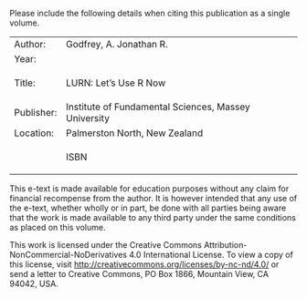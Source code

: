 ﻿
Please include the following details when citing this publication as a
single volume.

<table>
<tbody>
<tr class="odd">
<td style="text-align: left;">Author:</td>
<td style="text-align: left;">Godfrey, A. Jonathan R.</td>
</tr>
<tr class="even">
<td style="text-align: left;">Year:</td>
<td style="text-align: left;"></td>
</tr>
<tr class="odd">
<td style="text-align: left;">Title:</td>
<td style="text-align: left;"><p>LURN: Let’s Use R Now</p></td>
</tr>
<tr class="even">
<td style="text-align: left;">Publisher:</td>
<td style="text-align: left;">Institute of Fundamental Sciences, Massey University</td>
</tr>
<tr class="odd">
<td style="text-align: left;">Location:</td>
<td style="text-align: left;">Palmerston North, New Zealand</td>
</tr>
<tr class="even">
<td style="text-align: left;"></td>
<td style="text-align: left;"><p>ISBN</p></td>
</tr>
</tbody>
</table>

This e-text is made available for education purposes without any claim
for financial recompense from the author. It is however intended that
any use of the e-text, whether wholly or in part, be done with all
parties being aware that the work is made available to any third party
under the same conditions as placed on this volume.

This work is licensed under the Creative Commons
Attribution-NonCommercial-NoDerivatives 4.0 International License. To
view a copy of this license, visit
<http://creativecommons.org/licenses/by-nc-nd/4.0/> or send a letter to
Creative Commons, PO Box 1866, Mountain View, CA 94042, USA. 

